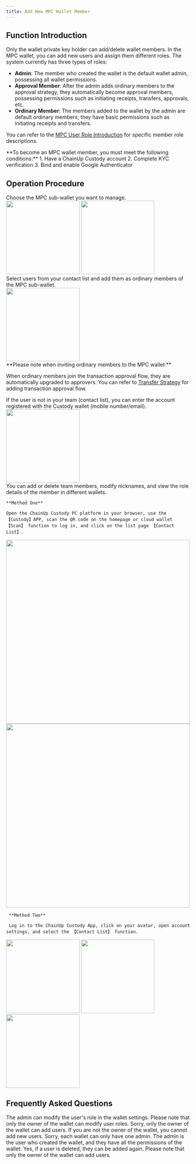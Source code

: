 ```yaml
---
title: Add New MPC Wallet Member
---
```


##  Function Introduction

<Note>Only the wallet private key holder can add/delete wallet members.</Note>
In the MPC wallet, you can add new users and assign them different roles. The system currently has three types of roles:

- **Admin**: The member who created the wallet is the default wallet admin, possessing all wallet permissions.
- **Approval Member**: After the admin adds ordinary members to the approval strategy, they automatically become approval members, possessing permissions such as initiating receipts, transfers, approvals, etc.
- **Ordinary Member**: The members added to the wallet by the admin are default ordinary members; they have basic permissions such as initiating receipts and transfers.

You can refer to the [MPC User Role Introduction](/help-center/manage-mpc/user-setting/user-role) for specific member role descriptions.

<Tip>
**To become an MPC wallet member, you must meet the following conditions:**
1. Have a ChainUp Custody account
2. Complete KYC verification
3. Bind and enable Google Authenticator
</Tip>

##  Operation Procedure

<Steps>
<Step title="Select MPC Sub-Wallet">
   Choose the MPC sub-wallet you want to manage.

<div className="w-full flex items-center justify-center"> 
<CardGroup cols={2}>
<img src="/images/user-guide/user1.png" width="200"/>
<img src="/images/user-guide/user2.png" width="200"/>
</CardGroup>
</div>
</Step>

<Step title="Add Members as Ordinary Members of the MPC Wallet">
    Select users from your contact list and add them as ordinary members of the MPC sub-wallet.
<div className="w-full flex items-center justify-center"> 
<img src="/images/user-guide/user3.png" width="200"/>
</div>
<Tip>
**Please note when inviting ordinary members to the MPC wallet:**

When ordinary members join the transaction approval flow, they are automatically upgraded to approvers. You can refer to [Transfer Strategy](/help-center/manage-mpc/strategy/transfer) for adding transaction approval flow.
</Tip>
</Step>

<Step title="Add New Contacts">
    If the user is not in your team (contact list), you can enter the account registered with the Custody wallet (mobile number/email).
    <div className="w-full flex items-center justify-center"> 
<img src="/images/user-guide/user4.png" width="200"/>
</div>
</Step>


<Step title="Manage All Team Members Using the Contact List Function">
You can add or delete team members, modify nicknames, and view the role details of the member in different wallets.
   
   
    **Method One** 
    
    Open the ChainUp Custody PC platform in your browser, use the 【Custody】APP, scan the QR code on the homepage or cloud wallet 【Scan】 function to log in, and click on the list page 【Contact List】.

<div className="w-full flex items-center justify-center"> 
<CardGroup cols={2}>
<img src="/images/user-guide/user5.png" width="500"/>
<img src="/images/user-guide/user6.png" width="500"/>
</CardGroup>
</div>

     **Method Two** 
     
     Log in to the ChainUp Custody App, click on your avatar, open account settings, and select the 【Contact List】 function.

<div className="w-full flex items-center justify-center"> 
<CardGroup cols={3}>
<img src="/images/user-guide/user7.png" width="200"/>
<img src="/images/user-guide/user8.png" width="200"/>
<img src="/images/user-guide/user9.png" width="200"/>
</CardGroup>
</div>

</Step>
</Steps>

##  Frequently Asked Questions

<Accordion title="How to change a user's role?">
The admin can modify the user's role in the wallet settings. Please note that only the owner of the wallet can modify user roles.
</Accordion>

<Accordion title="Can I add users if I am not the owner of the wallet?">
Sorry, only the owner of the wallet can add users. If you are not the owner of the wallet, you cannot add new users.
</Accordion>

<Accordion title="Can I set multiple admins in one wallet?">
Sorry, each wallet can only have one admin. The admin is the user who created the wallet, and they have all the permissions of the wallet.
</Accordion>

<Accordion title="If a user is deleted, can they be added again?">
Yes, if a user is deleted, they can be added again. Please note that only the owner of the wallet can add users.
</Accordion>

